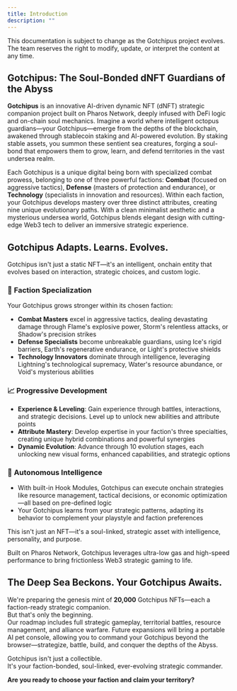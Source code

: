 ```yaml
---
title: Introduction
description: ""
---
```


<Note>
    This documentation is subject to change as the Gotchipus project evolves.  
    The team reserves the right to modify, update, or interpret the content at any time.
</Note>

## Gotchipus: The Soul-Bonded dNFT Guardians of the Abyss

**Gotchipus** is an innovative AI-driven dynamic NFT (dNFT) strategic companion project built on Pharos Network, deeply infused with DeFi logic and on-chain soul mechanics.
Imagine a world where intelligent octopus guardians—your Gotchipus—emerge from the depths of the blockchain, awakened through stablecoin staking and AI-powered evolution. By staking stable assets, you summon these sentient sea creatures, forging a soul-bond that empowers them to grow, learn, and defend territories in the vast undersea realm.

Each Gotchipus is a unique digital being born with specialized combat prowess, belonging to one of three powerful factions: 
**Combat** (focused on aggressive tactics), **Defense** (masters of protection and endurance), or **Technology** (specialists in innovation and resources). 
Within each faction, your Gotchipus develops mastery over three distinct attributes, creating nine unique evolutionary paths.
With a clean minimalist aesthetic and a mysterious undersea world, 
Gotchipus blends elegant design with cutting-edge Web3 tech to deliver an immersive strategic experience.


## Gotchipus Adapts. Learns. Evolves.

Gotchipus isn't just a static NFT—it's an intelligent, onchain entity that evolves based on interaction, strategic choices, and custom logic.

### 🎯 **Faction Specialization**
Your Gotchipus grows stronger within its chosen faction:
- **Combat Masters** excel in aggressive tactics, dealing devastating damage through Flame's explosive power, Storm's relentless attacks, or Shadow's precision strikes
- **Defense Specialists** become unbreakable guardians, using Ice's rigid barriers, Earth's regenerative endurance, or Light's protective shields
- **Technology Innovators** dominate through intelligence, leveraging Lightning's technological supremacy, Water's resource abundance, or Void's mysterious abilities

### 📈 **Progressive Development**
- **Experience & Leveling**: Gain experience through battles, interactions, and strategic decisions. Level up to unlock new abilities and attribute points
- **Attribute Mastery**: Develop expertise in your faction's three specialties, creating unique hybrid combinations and powerful synergies
- **Dynamic Evolution**: Advance through 10 evolution stages, each unlocking new visual forms, enhanced capabilities, and strategic options

### 🤖 **Autonomous Intelligence**
- With built-in Hook Modules, Gotchipus can execute onchain strategies like resource management, tactical decisions, or economic optimization—all based on pre-defined logic
- Your Gotchipus learns from your strategic patterns, adapting its behavior to complement your playstyle and faction preferences

This isn't just an NFT—it's a soul-linked, strategic asset with intelligence, personality, and purpose.

Built on Pharos Network, Gotchipus leverages ultra-low gas and high-speed performance to bring frictionless Web3 strategic gaming to life.

## The Deep Sea Beckons. Your Gotchipus Awaits.

We're preparing the genesis mint of **20,000** Gotchipus NFTs—each a faction-ready strategic companion.  
But that's only the beginning.  
Our roadmap includes full strategic gameplay, territorial battles, resource management, and alliance warfare. Future expansions will bring a portable AI pet console, allowing you to command your Gotchipus beyond the browser—strategize, battle, build, and conquer the depths of the Abyss.

Gotchipus isn't just a collectible.  
It's your faction-bonded, soul-linked, ever-evolving strategic commander.

**Are you ready to choose your faction and claim your territory?**